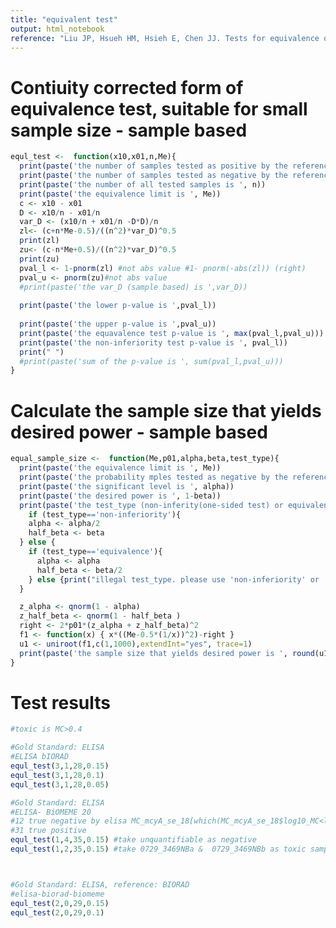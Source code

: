 ```yaml
---
title: "equivalent test"
output: html_notebook
reference: "Liu JP, Hsueh HM, Hsieh E, Chen JJ. Tests for equivalence or non-inferiority for paired binary data. Stat Med. 2002 Jan 30;21(2):231-45. doi: 10.1002/sim.1012. PMID: 11782062."
---
```


# Contiuity corrected form of equivalence test, suitable for small sample size - sample based
```r
equl_test <-  function(x10,x01,n,Me){
  print(paste('the number of samples tested as positive by the reference/gold standard method and tested as negative by the new method (false negative) is ',x10))
  print(paste('the number of samples tested as negative by the reference/gold standard method and tested as positive by the new method is (false positive)',x01))
  print(paste('the number of all tested samples is ', n))
  print(paste('the equivalence limit is ', Me))
  c <- x10 - x01
  D <- x10/n - x01/n
  var_D <- (x10/n + x01/n -D*D)/n
  zl<- (c+n*Me-0.5)/((n^2)*var_D)^0.5
  print(zl)
  zu<- (c-n*Me+0.5)/((n^2)*var_D)^0.5
  print(zu)
  pval_l <- 1-pnorm(zl) #not abs value #1- pnorm(-abs(zl)) (right)
  pval_u <- pnorm(zu)#not abs value 
  #print(paste('the var_D (sample based) is ',var_D))
  
  print(paste('the lower p-value is ',pval_l))
  
  print(paste('the upper p-value is ',pval_u))
  print(paste('the equavalence test p-value is ', max(pval_l,pval_u)))
  print(paste('the non-inferiority test p-value is ', pval_l))
  print(" ")
  #print(paste('sum of the p-value is ', sum(pval_l,pval_u)))
}
```

# Calculate the sample size that yields desired power - sample based
```r
equal_sample_size <-  function(Me,p01,alpha,beta,test_type){
  print(paste('the equivalence limit is ', Me))
  print(paste('the probability mples tested as negative by the reference/gold standard method and tested as positive by the new method is ',p01))
  print(paste('the significant level is ', alpha))
  print(paste('the desired power is ', 1-beta))
  print(paste('the test_type (non-inferity(one-sided test) or equivalence(two one-sided test)) is ', test_type))
    if (test_type=='non-inferiority'){
    alpha <- alpha/2
    half_beta <- beta
  } else {
    if (test_type=='equivalence'){
      alpha <- alpha
      half_beta <- beta/2
    } else {print("illegal test_type. please use 'non-inferiority' or 'equivalence'")}
  }

  z_alpha <- qnorm(1 - alpha)
  z_half_beta <- qnorm(1 - half_beta ) 
  right <- 2*p01*(z_alpha + z_half_beta)^2
  f1 <- function(x) { x*((Me-0.5*(1/x))^2)-right }
  u1 <- uniroot(f1,c(1,1000),extendInt="yes", trace=1)
  print(paste('the sample size that yields desired power is ', round(u1$root)))
}
```



# Test results
```r
#toxic is MC>0.4

#Gold Standard: ELISA
#ELISA bIORAD
equl_test(3,1,28,0.15)
equl_test(3,1,28,0.1)
equl_test(3,1,28,0.05)

#Gold Standard: ELISA
#ELISA- BiOMEME 20
#12 true negative by elisa MC_mcyA_se_18[which(MC_mcyA_se_18$log10_MC<log10(4)),]
#31 true positive
equl_test(1,4,35,0.15) #take unquantifiable as negative
equl_test(1,2,35,0.15) #take 0729_3469NBa &  0729_3469NBb as toxic samples



#Gold Standard: ELISA, reference: BIORAD
#elisa-biorad-biomeme
equl_test(2,0,29,0.15)
equl_test(2,0,29,0.1)

```

